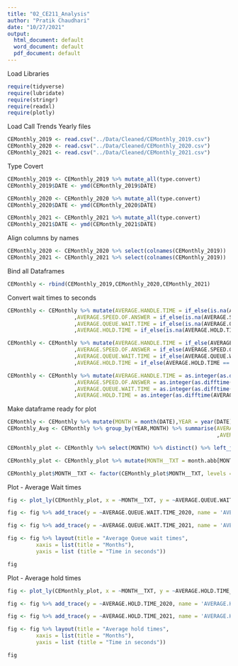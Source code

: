 ```yaml
---
title: "02_CE211_Analysis"
author: "Pratik Chaudhari"
date: "10/27/2021"
output:
  html_document: default
  word_document: default
  pdf_document: default
---
```


Load Libraries
```r
require(tidyverse)
require(lubridate)
require(stringr)
require(readxl)
require(plotly)
```

Load Call Trends Yearly files

```r
CEMonthly_2019 <- read.csv("../Data/Cleaned/CEMonthly_2019.csv")
CEMonthly_2020 <- read.csv("../Data/Cleaned/CEMonthly_2020.csv")
CEMonthly_2021 <- read.csv("../Data/Cleaned/CEMonthly_2021.csv")
```

Type Covert 
```r
CEMonthly_2019 <- CEMonthly_2019 %>% mutate_all(type.convert)
CEMonthly_2019$DATE <- ymd(CEMonthly_2019$DATE)

CEMonthly_2020 <- CEMonthly_2020 %>% mutate_all(type.convert)
CEMonthly_2020$DATE <- ymd(CEMonthly_2020$DATE)

CEMonthly_2021 <- CEMonthly_2021 %>% mutate_all(type.convert)
CEMonthly_2021$DATE <- ymd(CEMonthly_2021$DATE)
```

Align columns by names
```r
CEMonthly_2020 <- CEMonthly_2020 %>% select(colnames(CEMonthly_2019))
CEMonthly_2021 <- CEMonthly_2021 %>% select(colnames(CEMonthly_2019))
```

Bind all Dataframes
```r
CEMonthly <- rbind(CEMonthly_2019,CEMonthly_2020,CEMonthly_2021)
```

Convert wait times to seconds
```r
CEMonthly <- CEMonthly %>% mutate(AVERAGE.HANDLE.TIME = if_else(is.na(AVERAGE.HANDLE.TIME),"00:00:00",AVERAGE.HANDLE.TIME)
                     ,AVERAGE.SPEED.OF.ANSWER = if_else(is.na(AVERAGE.SPEED.OF.ANSWER),"00:00:00",AVERAGE.SPEED.OF.ANSWER)
                     ,AVERAGE.QUEUE.WAIT.TIME = if_else(is.na(AVERAGE.QUEUE.WAIT.TIME),"00:00:00",AVERAGE.QUEUE.WAIT.TIME)
                     ,AVERAGE.HOLD.TIME = if_else(is.na(AVERAGE.HOLD.TIME),"00:00:00",AVERAGE.HOLD.TIME))

CEMonthly <- CEMonthly %>% mutate(AVERAGE.HANDLE.TIME = if_else(AVERAGE.HANDLE.TIME == '-',"00:00:00",AVERAGE.HANDLE.TIME)
                     ,AVERAGE.SPEED.OF.ANSWER = if_else(AVERAGE.SPEED.OF.ANSWER == '-',"00:00:00",AVERAGE.SPEED.OF.ANSWER)
                     ,AVERAGE.QUEUE.WAIT.TIME = if_else(AVERAGE.QUEUE.WAIT.TIME == '-',"00:00:00",AVERAGE.QUEUE.WAIT.TIME)
                     ,AVERAGE.HOLD.TIME = if_else(AVERAGE.HOLD.TIME == '-',"00:00:00",AVERAGE.HOLD.TIME))

CEMonthly <- CEMonthly %>% mutate(AVERAGE.HANDLE.TIME = as.integer(as.difftime(AVERAGE.HANDLE.TIME))
                     ,AVERAGE.SPEED.OF.ANSWER = as.integer(as.difftime(AVERAGE.SPEED.OF.ANSWER))
                     ,AVERAGE.QUEUE.WAIT.TIME = as.integer(as.difftime(AVERAGE.QUEUE.WAIT.TIME))
                     ,AVERAGE.HOLD.TIME = as.integer(as.difftime(AVERAGE.HOLD.TIME)))
```

Make dataframe ready for plot
```r
CEMonthly <- CEMonthly %>% mutate(MONTH = month(DATE),YEAR = year(DATE))
CEMonthly_Avg <- CEMonthly %>% group_by(YEAR,MONTH) %>% summarise(AVERAGE.QUEUE.WAIT.TIME = mean(AVERAGE.QUEUE.WAIT.TIME)
                                                                  ,AVERAGE.HOLD.TIME = mean(AVERAGE.HOLD.TIME)) %>% ungroup()

CEMonthly_plot <- CEMonthly %>% select(MONTH) %>% distinct() %>% left_join(CEMonthly_Avg %>% filter(YEAR == 2019) %>% select(MONTH,AVERAGE.QUEUE.WAIT.TIME_2019 = AVERAGE.QUEUE.WAIT.TIME, AVERAGE.HOLD.TIME_2019 = AVERAGE.HOLD.TIME),by = 'MONTH') %>% left_join(CEMonthly_Avg %>% filter(YEAR == 2020) %>% select(MONTH,AVERAGE.QUEUE.WAIT.TIME_2020 = AVERAGE.QUEUE.WAIT.TIME, AVERAGE.HOLD.TIME_2020 = AVERAGE.HOLD.TIME),by = 'MONTH') %>% left_join(CEMonthly_Avg %>% filter(YEAR == 2021) %>% select(MONTH,AVERAGE.QUEUE.WAIT.TIME_2021 = AVERAGE.QUEUE.WAIT.TIME, AVERAGE.HOLD.TIME_2021 = AVERAGE.HOLD.TIME),by = 'MONTH')

CEMonthly_plot <- CEMonthly_plot %>% mutate(MONTH__TXT = month.abb[MONTH]) %>% arrange(MONTH)

CEMonthly_plot$MONTH__TXT <- factor(CEMonthly_plot$MONTH__TXT, levels = CEMonthly_plot[["MONTH__TXT"]])
```

Plot - Average Wait times
```r


fig <- plot_ly(CEMonthly_plot, x = ~MONTH__TXT, y = ~AVERAGE.QUEUE.WAIT.TIME_2019, name = 'AVERAGE.QUEUE.WAIT.TIME_2019', type = 'scatter', mode = 'lines',line = list(color = 'rgb(205, 12, 24)', width = 4)) 

fig <- fig %>% add_trace(y = ~AVERAGE.QUEUE.WAIT.TIME_2020, name = 'AVERAGE.QUEUE.WAIT.TIME_2020', type = 'scatter', mode = 'lines', line = list(color = 'rgb(12, 205, 24)', width = 4)) 

fig <- fig %>% add_trace(y = ~AVERAGE.QUEUE.WAIT.TIME_2021, name = 'AVERAGE.QUEUE.WAIT.TIME_2021', type = 'scatter', mode = 'lines', line = list(color = 'rgb(24, 12, 205)', width = 4)) 

fig <- fig %>% layout(title = "Average Queue wait times",
         xaxis = list(title = "Months"),
         yaxis = list (title = "Time in seconds"))

fig

```


Plot - Average hold times
```r


fig <- plot_ly(CEMonthly_plot, x = ~MONTH__TXT, y = ~AVERAGE.HOLD.TIME_2019, name = 'AVERAGE.HOLD.TIME_2019', type = 'scatter', mode = 'lines',line = list(color = 'rgb(205, 12, 24)', width = 4)) 

fig <- fig %>% add_trace(y = ~AVERAGE.HOLD.TIME_2020, name = 'AVERAGE.HOLD.TIME_2020', type = 'scatter', mode = 'lines', line = list(color = 'rgb(12, 205, 24)', width = 4)) 

fig <- fig %>% add_trace(y = ~AVERAGE.HOLD.TIME_2021, name = 'AVERAGE.HOLD.TIME_2021', type = 'scatter', mode = 'lines', line = list(color = 'rgb(24, 12, 205)', width = 4)) 

fig <- fig %>% layout(title = "Average hold times",
         xaxis = list(title = "Months"),
         yaxis = list (title = "Time in seconds"))

fig
```
